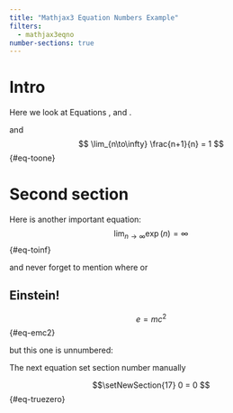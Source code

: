 ```yaml
---
title: "Mathjax3 Equation Numbers Example"
filters:
  - mathjax3eqno
number-sections: true  
---
```


# Intro
Here we look at Equations \eqref{tonull}, \eqref{eq-toinf} and \eqref{eq-toone}. 

\begin{equation} \label{tonull} \tag{$\ast$}
   \lim_{n\to\infty} \exp(-n) = 0
\end{equation}

and
$$
 \lim_{n\to\infty} \frac{n+1}{n} = 1
$${#eq-toone}

# Second section
Here is another important equation:
$$
   \lim_{n\to\infty} \exp(n) = \infty \tag{$\infty$}
$${#eq-toinf}

and never forget to mention
\begin{equation}
a^2 + b^2 = c^2
\end{equation}
where
\begin{align}
  \notag a&= 3\\
  b&=4
\end{align}
or

## Einstein!
$$
  e = mc^2
$${#eq-emc2}  

but this one is unnumbered:
\begin{equation*}
  1 + 1 = 4 
\end{equation*}

The next equation set section number manually

$$\setNewSection{17}
0 = 0
$${#eq-truezero}  